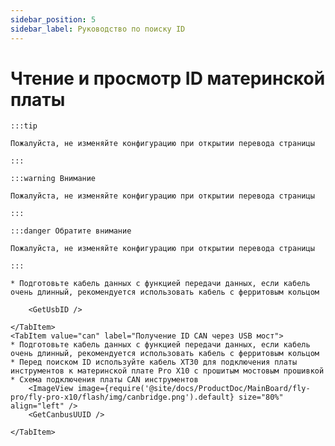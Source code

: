 ```yaml
---
sidebar_position: 5
sidebar_label: Руководство по поиску ID
---
```










# Чтение и просмотр ID материнской платы

    :::tip

    Пожалуйста, не изменяйте конфигурацию при открытии перевода страницы

    :::

    :::warning Внимание

    Пожалуйста, не изменяйте конфигурацию при открытии перевода страницы

    :::

    :::danger Обратите внимание

    Пожалуйста, не изменяйте конфигурацию при открытии перевода страницы

    :::

<Tabs>
    <TabItem value="usb" label="Получение ID USB" default>
        
    * Подготовьте кабель данных с функцией передачи данных, если кабель очень длинный, рекомендуется использовать кабель с ферритовым кольцом
    
        <GetUsbID />
        
    </TabItem>
    <TabItem value="can" label="Получение ID CAN через USB мост">
    * Подготовьте кабель данных с функцией передачи данных, если кабель очень длинный, рекомендуется использовать кабель с ферритовым кольцом
    * Перед поиском ID используйте кабель XT30 для подключения платы инструментов к материнской плате Pro X10 с прошитым мостовым прошивкой
    * Схема подключения платы CAN инструментов
        <ImageView image={require('@site/docs/ProductDoc/MainBoard/fly-pro/fly-pro-x10/flash/img/canbridge.png').default} size="80%" align="left" /> 
        <GetCanbusUUID />

    </TabItem>
</Tabs>